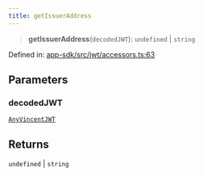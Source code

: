 ```yaml
---
title: getIssuerAddress
---
```


> **getIssuerAddress**(`decodedJWT`): `undefined` \| `string`

Defined in: [app-sdk/src/jwt/accessors.ts:63](https://github.com/LIT-Protocol/Vincent/blob/1c902a7c278246adaf4479901c6e2d38e00321e5/packages/libs/app-sdk/src/jwt/accessors.ts#L63)

## Parameters

### decodedJWT

[`AnyVincentJWT`](/api-reference/app-sdk/jwt/type-aliases/AnyVincentJWT)

## Returns

`undefined` \| `string`
